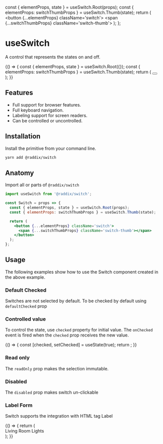 
<Meta title='Inputs/useSwitch' />

<!--- Component template -->

  const { elementProps, state } = useSwitch.Root(props);
  const { elementProps: switchThumbProps } = useSwitch.Thumb(state);
  return (
    <button {...elementProps} className='switch'>
      <span {...switchThumbProps} className='switch-thumb'></span>
    </button>
  );
};

# useSwitch

A control that represents the states on and off.

<Canvas>
  <Story
    name='Overview'
    parameters={{
      layout: 'centered'
    }}
  >
    {() => {
      const { elementProps, state } = useSwitch.Root({});
      const { elementProps: switchThumbProps } = useSwitch.Thumb(state);
      return (
        <button {...elementProps} className='switch'>
          <span {...switchThumbProps} className='switch-thumb'></span>
        </button>
      );
    }}
  </Story>
</Canvas>

## Features

- Full support for browser features.
- Full keyboard navigation.
- Labeling support for screen readers.
- Can be controlled or uncontrolled.

## Installation

Install the primitive from your command line.

```sh
yarn add @raddix/switch
```

## Anatomy

Import all or parts of <code>@raddix/switch</code>

```jsx
import useSwitch from '@raddix/switch';

const Switch = props => {
  const { elementProps, state } = useSwitch.Root(props);
  const { elementProps: switchThumbProps } = useSwitch.Thumb(state);

  return (
    <button {...elementProps} className='switch'>
      <span {...switchThumbProps} className='switch-thumb'></span>
    </button>
  );
};
```

## Usage

The following examples show how to use the Switch component created in the above example.

### Default Checked

Switches are not selected by default. To be checked by default using <code>defaultChecked</code> prop

<Canvas>
  <Story name='Default Checked'>
    <Switch defaultChecked />
  </Story>
</Canvas>

### Controlled value

To control the state, use <code>checked</code> property for initial
value. The <code>onChecked</code> event is fired when the <code>checked</code> prop receives the new value.

<Canvas>
  <Story name='Controlled value'>
    {() => {
      const [checked, setChecked] = useState(true);
      return <Switch checked={checked} onChecked={setChecked} />;
    }}
  </Story>
</Canvas>

### Read only

The <code>readOnly</code> prop makes the selection immutable.

<Canvas>
  <Story name='Read only'>
    <Switch defaultChecked readOnly />
  </Story>
</Canvas>

### Disabled

The <code>disabled</code> prop makes switch un-clickable

<Canvas>
  <Story name='Disabled'>
    <Switch defaultChecked disabled />
  </Story>
</Canvas>

### Label Form

Switch supports the integration with HTML tag Label

<Canvas>
  <Story name='Label Forms'>
    {() => {
      return (
        <div className='flex'>
          <label htmlFor='dev' className='label-switch'>
            Living Room Lights
          </label>
          <Switch defaultChecked id='dev' />
        </div>
      );
    }}
  </Story>
</Canvas>
